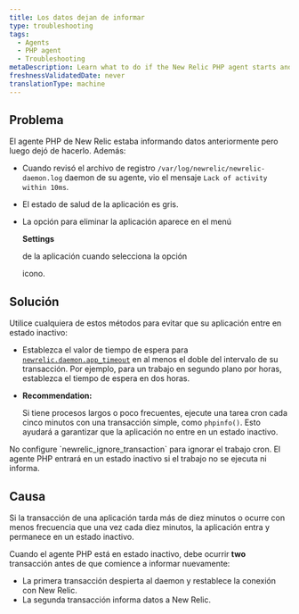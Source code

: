 ```yaml
---
title: Los datos dejan de informar
type: troubleshooting
tags:
  - Agents
  - PHP agent
  - Troubleshooting
metaDescription: Learn what to do if the New Relic PHP agent starts and then stops reporting data.
freshnessValidatedDate: never
translationType: machine
---
```


## Problema

El agente PHP de New Relic estaba informando datos anteriormente pero luego dejó de hacerlo. Además:

* Cuando revisó el archivo de registro `/var/log/newrelic/newrelic-daemon.log` daemon de su agente, vio el mensaje `Lack of activity within 10ms`.

* El estado de salud de la aplicación es gris.

* La opción para eliminar la aplicación aparece en el menú

  <DoNotTranslate>**Settings**</DoNotTranslate>

  de la aplicación cuando selecciona la opción

  <Icon name="fe-settings"/>

  icono.

## Solución

Utilice cualquiera de estos métodos para evitar que su aplicación entre en estado inactivo:

* Establezca el valor de tiempo de espera para [`newrelic.daemon.app_timeout`](/docs/agents/php-agent/configuration/php-agent-configuration#inivar-daemon-app_timeout) en al menos el doble del intervalo de su transacción. Por ejemplo, para un trabajo en segundo plano por horas, establezca el tiempo de espera en dos horas.

* <DoNotTranslate>**Recommendation:**</DoNotTranslate>

  Si tiene procesos largos o poco frecuentes, ejecute una tarea cron cada cinco minutos con una transacción simple, como `phpinfo()`. Esto ayudará a garantizar que la aplicación no entre en un estado inactivo.

<Callout variant="important">
  No configure `newrelic_ignore_transaction` para ignorar el trabajo cron. El agente PHP entrará en un estado inactivo si el trabajo no se ejecuta ni informa.
</Callout>

## Causa

Si la transacción de una aplicación tarda más de diez minutos o ocurre con menos frecuencia que una vez cada diez minutos, la aplicación entra y permanece en un estado inactivo.

Cuando el agente PHP está en estado inactivo, debe ocurrir <DoNotTranslate>**two**</DoNotTranslate> transacción antes de que comience a informar nuevamente:

* La primera transacción despierta al daemon y restablece la conexión con New Relic.
* La segunda transacción informa datos a New Relic.